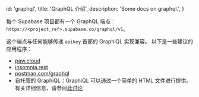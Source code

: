 
  id: 'graphql',
  title: 'GraphQL 介绍',
  description: 'Some docs on graphql.',
}

每个 Supabase 项目都有一个 GraphQL 端点： `https://<project_ref>.supabase.co/graphql/v1`。

这个端点与任何能够传递 `apikey` 首部的 GraphiQL 实现兼容。
以下是一些建议的应用程序：

- [paw.cloud](https://paw.cloud)
- [insomnia.rest](https://insomnia.rest)
- [postman.com/graphql](https://www.postman.com/graphql/)
- 自托管的 GraphiQL：GraphiQL 可以通过一个简单的 HTML 文件进行提供。有关详细信息，请参阅[此讨论](https://github.com/supabase/supabase/discussions/6144)


